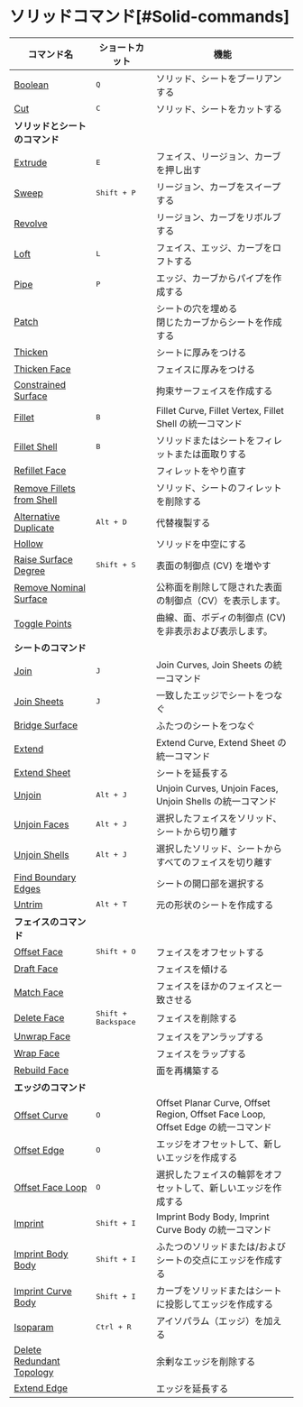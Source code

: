 # ソリッドコマンド[#Solid-commands]

| コマンド名                                                   | ショートカット               | 機能                                                                             |
| ------------------------------------------------------------ | ---------------------------- | -------------------------------------------------------------------------------- |
| [Boolean](/solid/boolean)                                     | <kbd>Q</kbd>                 | ソリッド、シートをブーリアンする                                                 |
| [Cut](/solid/cut)                                             | <kbd>C</kbd>                 | ソリッド、シートをカットする                                                     |
| **ソリッドとシートのコマンド**                               |                              |                                                                                  |
| [Extrude](/solid/extrude)                                     | <kbd>E</kbd>                 | フェイス、リージョン、カーブを押し出す                                           |
| [Sweep](/solid/sweep)                                         | <kbd>Shift + P</kbd>         | リージョン、カーブをスイープする                                                 |
| [Revolve](/solid/revolve)                                     |                              | リージョン、カーブをリボルブする                                                 |
| [Loft](/solid/loft)                                           | <kbd>L</kbd>                 | フェイス、エッジ、カーブをロフトする                                             |
| [Pipe](/solid/pipe)                                           | <kbd>P</kbd>                 | エッジ、カーブからパイプを作成する                                               |
| [Patch](/solid/patch)                                         |                              | シートの穴を埋める<br />閉じたカーブからシートを作成する                         |
| [Thicken](/solid/thicken)                                     |                              | シートに厚みをつける                                                             |
| [Thicken Face](/solid/thicken-face)                           |                              | フェイスに厚みをつける                                                           |
| [Constrained Surface](/solid/constrained-surface)             |                              | 拘束サーフェイスを作成する                                                       |
| [Fillet](/solid/fillet)                                       | <kbd>B</kbd>                 | Fillet Curve, Fillet Vertex, Fillet Shell の統一コマンド                         |
| [Fillet Shell](/solid/fillet-shell)                           | <kbd>B</kbd>                 | ソリッドまたはシートをフィレットまたは面取りする                                 |
| [Refillet Face](/solid/refillet-face)                         |                              | フィレットをやり直す                                                             |
| [Remove Fillets from Shell](/solid/remove-fillets-from-shell) |                              | ソリッド、シートのフィレットを削除する                                           |
| [Alternative Duplicate](/solid/alternative-duplicate)         | <kbd>Alt + D</kbd>           | 代替複製する                                                                     |
| [Hollow](/solid/hollow)                                       |                              | ソリッドを中空にする                                                             |
| [Raise Surface Degree](/solid/raise-surface-degree)            | <kbd>Shift + S</kbd>         | 表面の制御点 (CV) を増やす                                           |
| [Remove Nominal Surface](/solid/remove-nominal-surface)       |                              | 公称面を削除して隠された表面の制御点（CV）を表示します。                              |
| [Toggle Points](/solid/toggle-points)                          |                              | 曲線、面、ボディの制御点 (CV) を非表示および表示します。                                         |
| **シートのコマンド**                                         |                              |                                                                                  |
| [Join](/solid/join)                                           | <kbd>J</kbd>                 | Join Curves, Join Sheets の統一コマンド                                          |
| [Join Sheets](/solid/join-sheets)                             | <kbd>J</kbd>                 | 一致したエッジでシートをつなぐ                                                   |
| [Bridge Surface](/solid/bridge-surface)                       |                              | ふたつのシートをつなぐ                                                           |
| [Extend](/solid/extend)                                       |                              | Extend Curve, Extend Sheet の統一コマンド                                        |
| [Extend Sheet](/solid/extend-sheet)                           |                              | シートを延長する                                                                 |
| [Unjoin](/solid/unjoin)                                       | <kbd>Alt + J</kbd>           | Unjoin Curves, Unjoin Faces, Unjoin Shells の統一コマンド                        |
| [Unjoin Faces](/solid/unjoin-faces)                           | <kbd>Alt + J</kbd>           | 選択したフェイスをソリッド、シートから切り離す                                   |
| [Unjoin Shells](/solid/unjoin-shells)                         | <kbd>Alt + J</kbd>           | 選択したソリッド、シートからすべてのフェイスを切り離す                           |
| [Find Boundary Edges](/solid/find-boundary-edges)             |                              | シートの開口部を選択する                                                         |
| [Untrim](/solid/untrim)                                       | <kbd>Alt + T</kbd>           | 元の形状のシートを作成する                                                       |
| **フェイスのコマンド**                                       |                              |                                                                                  |
| [Offset Face](/solid/offset-face)                             | <kbd>Shift + O</kbd>         | フェイスをオフセットする                                                         |
| [Draft Face](/solid/draft-face)                               |                              | フェイスを傾ける                                                                 |
| [Match Face](/solid/match-face)                               |                              | フェイスをほかのフェイスと一致させる                                             |
| [Delete Face](/solid/delete-face)                             | <kbd>Shift + Backspace</kbd> | フェイスを削除する                                                               |
| [Unwrap Face](/solid/unwrap-face)                             |                              | フェイスをアンラップする                                                         |
| [Wrap Face](/solid/wrap-face)                                 |                              | フェイスをラップする                                                             |
| [Rebuild Face](/solid/rebuild-face)                           |                              | 面を再構築する
| **エッジのコマンド**                                         |                              |                                                                                  |
| [Offset Curve](/solid/offset-curve)                           | <kbd>O</kbd>                 | Offset Planar Curve, Offset Region, Offset Face Loop, Offset Edge の統一コマンド |
| [Offset Edge](/solid/offset-edge)                             | <kbd>O</kbd>                 | エッジをオフセットして、新しいエッジを作成する                                   |
| [Offset Face Loop](/solid/offset-face-loop)                   | <kbd>O</kbd>                 | 選択したフェイスの輪郭をオフセットして、新しいエッジを作成する                   |
| [Imprint](/solid/imprint)                                     | <kbd>Shift + I</kbd>         | Imprint Body Body, Imprint Curve Body の統一コマンド                             |
| [Imprint Body Body](/solid/imprint-body-body)                 | <kbd>Shift + I</kbd>         | ふたつのソリッドまたは/およびシートの交点にエッジを作成する                      |
| [Imprint Curve Body](/solid/imprint-curve-body)               | <kbd>Shift + I</kbd>         | カーブをソリッドまたはシートに投影してエッジを作成する                           |
| [Isoparam](/solid/isoparam)                                   | <kbd>Ctrl + R</kbd>          | アイソパラム（エッジ）を加える                                                   |
| [Delete Redundant Topology](/solid/delete-redundant-topology) |                              | 余剰なエッジを削除する                                                           |
| [Extend Edge](/solid/extend-edge)                             |                              | エッジを延長する                                                                 |